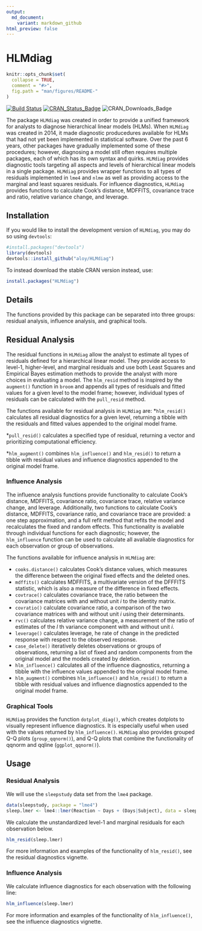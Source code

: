 ```yaml
---
output:
  md_document:
    variant: markdown_github
html_preview: false
---
```


# HLMdiag
```r
knitr::opts_chunk$set(
  collapse = TRUE,
  comment = "#>", 
  fig.path = "man/figures/README-"
)
```
[![Build Status](https://travis-ci.org/aloy/HLMdiag.svg?branch=master)](https://travis-ci.org/aloy/HLMdiag) 
[![CRAN_Status_Badge](http://www.r-pkg.org/badges/version/HLMdiag)](https://cran.r-project.org/package=HLMdiag)
![CRAN_Downloads_Badge](http://cranlogs.r-pkg.org/badges/HLMdiag)

The package `HLMdiag` was created in order to provide a unified framework for analysts to diagnose hierarchical linear models (HLMs). When `HLMdiag` was created in 2014, it made diagnostic producedures available for HLMs that had not yet been implemented in statistical software. Over the past 6 years, other packages have gradually implemented some of these procedures; however, diagnosing a model still often requires multiple packages, each of which has its own syntax and quirks. `HLMdiag` provides diagnostic tools targeting all aspects and levels of hierarchical linear models in a single package. `HLMdiag` provides wrapper functions to all types of residuals implemented in `lme4` and `nlme` as well as providing access to the marginal and least squares residuals. For influence diagnostics, `HLMdiag` provides functions to calculate Cook's distance, MDFFITS, covariance trace and ratio, relative variance change, and leverage. 

## Installation

If you would like to install the development version of `HLMdiag`, you may do so using `devtools`:
```r
#install.packages("devtools")
library(devtools)
devtools::install_github("aloy/HLMdiag")
```

To instead download the stable CRAN version instead, use:
```r
install.packages("HLMdiag")
```

## Details

The functions provided by this package can be separated into three groups: residual analysis, influence analysis, and graphical tools. 

## Residual Analysis
The residual functions in `HLMdiag` allow the analyst to estimate all types of residuals defined for a hierarchical linear model. They provide access to level-1, higher-level, and marginal residuals and use both Least Squares and Empirical Bayes estimation methods to provide the analyst with more choices in evaluating a model. The `hlm_resid` method is inspired by the `augment()` function in `broom` and appends all types of residuals and fitted values for a given level to the model frame; however, individual types of residuals can be calculated with the `pull_resid` method.

The functions available for residual analysis in `HLMdiag` are:
*`hlm_resid()` calculates all residual diagnostics for a given level, returning a tibble with the residuals and fitted values appended to the original model frame. 

*`pull_resid()` calculates a specified type of residual, returning a vector and prioritizing computational efficiency.

*`hlm_augment()` combines `hlm_influence()` and `hlm_resid()` to return a tibble with residual values and influence diagnostics appended to the original model frame. 

### Influence Analysis
The influence analysis functions provide functionality to calculate Cook's distance, MDFFITS, covariance ratio, covariance trace, relative variance change, and leverage. Additionally, two functions to calculate Cook's distance, MDFFITS, covariance ratio, and covariance trace are provided: a one step approximation, and a full refit method that refits the model and recalculates the fixed and random effects. This functionality is avaliable through individual functions for each diagnostic; however, the `hlm_influence` function can be used to calculate all avaliable diagnostics for each observation or group of observations.

The functions available for influence analysis in `HLMdiag` are:

* `cooks.distance()` calculates Cook's distance values, which measures the difference between the original fixed effects and the deleted ones. 
* `mdffits()` calculates MDFFITS, a multivariate version of the DFFFITS statistic, which is also a measure of the difference in fixed effects. 
* `covtrace()` calculates covariance trace, the ratio between the covariance matrices with and without unit *i* to the identity matrix.
* `covratio()` calculate covariance ratio, a comparison of the two covariance matrices with and without unit *i* using their determinants.
* `rvc()` calculates relative variance change, a measurement of the ratio of estimates of the *l* th variance component with and without unit *i*.
* `leverage()` calculates leverage, he rate of change in the predicted response with respect to the observed response.
* `case_delete()` iteratively deletes observations or groups of observations, returning a list of fixed and random components from the original model and the models created by deletion. 
* `hlm_influence()` calculates all of the influence diagnostics, returning a tibble with the influence values appended to the original model frame. 
* `hlm_augment()` combines `hlm_influence()` and `hlm_resid()` to return a tibble with residual values and influence diagnostics appended to the original model frame. 

### Graphical Tools

`HLMdiag` provides the function `dotplot_diag()`, which creates dotplots to visually represent influence diagnostics. It is especially useful when used with the values returned by `hlm_influence()`. `HLMdiag` also provides grouped Q-Q plots (`group_qqnorm()`), and Q-Q plots that combine the functionality of qqnorm and qqline (`ggplot_qqnorm()`).

## Usage

### Residual Analysis
We will use the `sleepstudy` data set from the `lme4` package. 
```r
data(sleepstudy, package = "lme4")
sleep.lmer <- lme4::lmer(Reaction ~ Days + (Days|Subject), data = sleepstudy) 
```

We calculate the unstandardized level-1 and marginal residuals for each observation below.
```r
hlm_resid(sleep.lmer)
```

For more information and examples of the functionality of `hlm_resid()`, see the residual diagnostics vignette.

### Influence Analysis
We calculate influence diagnostics for each observation with the following line:
```r
hlm_influence(sleep.lmer)
```

For more information and examples of the functionality of `hlm_influence()`, see the influence diagnostics vignette. 

